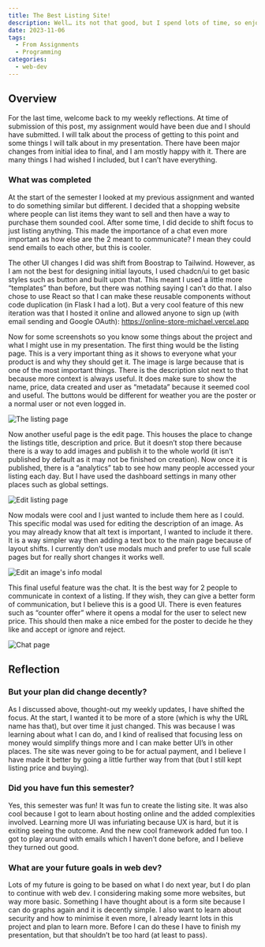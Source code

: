 ```yaml
---
title: The Best Listing Site!
description: Well… its not that good, but I spend lots of time, so enjoy :)
date: 2023-11-06
tags:
  - From Assignments
  - Programming
categories:
  - web-dev
---
```


## Overview

For the last time, welcome back to my weekly reflections. At time of submission of this post, my assignment would have been due and I should have submitted. I will talk about the process of getting to this point and some things I will talk about in my presentation. There have been major changes from initial idea to final, and I am mostly happy with it. There are many things I had wished I included, but I can’t have everything.

### What was completed

At the start of the semester I looked at my previous assignment and wanted to do something similar but different. I decided that a shopping website where people can list items they want to sell and then have a way to purchase them sounded cool. After some time, I did decide to shift focus to just listing anything. This made the importance of a chat even more important as how else are the 2 meant to communicate? I mean they could send emails to each other, but this is cooler.

The other UI changes I did was shift from Boostrap to Tailwind. However, as I am not the best for designing initial layouts, I used chadcn/ui to get basic styles such as button and built upon that. This meant I used a little more “templates” than before, but there was nothing saying I can't do that. I also chose to use React so that I can make these reusable components without code duplication (in Flask I had a lot). But a very cool feature of this new iteration was that I hosted it online and allowed anyone to sign up (with email sending and Google OAuth): https://online-store-michael.vercel.app 

Now for some screenshots so you know some things about the project and what I might use in my presentation. The first thing would be the listing page. This is a very important thing as it shows to everyone what your product is and why they should get it. The image is large because that is one of the most important things. There is the description slot next to that because more context is always useful. It does make sure to show the name, price, data created and user as “metadata” because it seemed cool and useful. The buttons would be different for weather you are the poster or a normal user or not even logged in.

![The listing page](./listing-page.png)

Now another useful page is the edit page. This houses the place to change the listings title, description and price. But it doesn’t stop there because there is a way to add images and publish it to the whole world (it isn’t published by default as it may not be finished on creation). Now once it is published, there is a “analytics” tab to see how many people accessed your listing each day. But I have used the dashboard settings in many other places such as global settings. 

![Edit listing page](./edit-listing-page.png)

Now modals were cool and I just wanted to include them here as I could. This specific modal was used for editing the description of an image. As you may already know that alt text is important, I wanted to include it there. It is a way simpler way then adding a text box to the main page because of layout shifts. I currently don’t use modals much and prefer to use full scale pages but for really short changes it works well.

![Edit an image's info modal](./edit-image-modal.png)

This final useful feature was the chat. It is the best way for 2 people to communicate in context of a listing. If they wish, they can give a better form of communication, but I believe this is a good UI. There is even features such as “counter offer” where it opens a modal for the user to select new price. This should then make a nice embed for the poster to decide he they like and accept or ignore and reject.

![Chat page](./chat-page.png)

## Reflection

### But your plan did change decently?

As I discussed above, thought-out my weekly updates, I have shifted the focus. At the start, I wanted it to be more of a store (which is why the URL name has that), but over time it just changed. This was because I was learning about what I can do, and I kind of realised that focusing less on money would simplify things more and I can make better UI’s in other places. The site was never going to be for actual payment, and I believe I have made it better by going a little further way from that (but I still kept listing price and buying).

### Did you have fun this semester?

Yes, this semester was fun! It was fun to create the listing site. It was also cool because I got to learn about hosting online and the added complexities involved. Learning more UI was infuriating because UX is hard, but it is exiting seeing the outcome. And the new cool framework added fun too. I got to play around with emails which I haven’t done before, and I believe they turned out good.

### What are your future goals in web dev?

Lots of my future is going to be based on what I do next year, but I do plan to continue with web dev. I considering making some more websites, but way more basic. Something I have thought about is a form site because I can do graphs again and it is decently simple. I also want to learn about security and how to minimise it even more, I already learnt lots in this project and plan to learn more. Before I can do these I have to finish my presentation, but that shouldn’t be too hard (at least to pass).